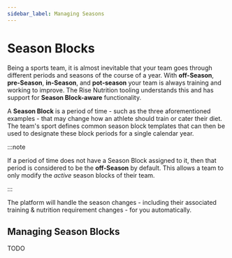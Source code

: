 ```yaml
---
sidebar_label: Managing Seasons
---
```


# Season Blocks

Being a sports team, it is almost inevitable that your team goes through different
periods and seasons of the course of a year. With **off-Season**, **pre-Season**, **in-Season**, and **pot-season** your team is always training and working to improve. The Rise
Nutrition tooling understands this and has support for **Season Block-aware** functionality.

A **Season Block** is a period of time - such as the three aforementioned examples -
that may change how an athlete should train or cater their diet. The team's sport
defines common season block templates that can then be used to designate these block
periods for a single calendar year.

:::note

If a period of time does not have a Season Block assigned to it, then that period is
considered to be the **off-Season** by default. This allows a team to only modify the
_active_ season blocks of their team.

:::

The platform will handle the season changes - including their associated training &
nutrition requirement changes - for you automatically.

## Managing Season Blocks

TODO
